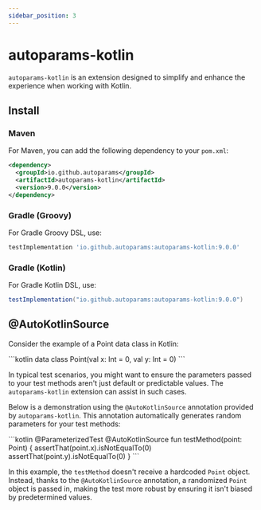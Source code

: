 ```yaml
---
sidebar_position: 3
---
```



# autoparams-kotlin

`autoparams-kotlin` is an extension designed to simplify and enhance the experience when working with Kotlin. 

## Install

### Maven

For Maven, you can add the following dependency to your `pom.xml`:

```xml
<dependency>
  <groupId>io.github.autoparams</groupId>
  <artifactId>autoparams-kotlin</artifactId>
  <version>9.0.0</version>
</dependency>
```

### Gradle (Groovy)

For Gradle Groovy DSL, use:

```gradle
testImplementation 'io.github.autoparams:autoparams-kotlin:9.0.0'
```

### Gradle (Kotlin)

For Gradle Kotlin DSL, use:

```gradle
testImplementation("io.github.autoparams:autoparams-kotlin:9.0.0")
```

## @AutoKotlinSource

Consider the example of a Point data class in Kotlin:

<JavaKotlinCodeBlock>
```kotlin
data class Point(val x: Int = 0, val y: Int = 0)
```
</JavaKotlinCodeBlock>

In typical test scenarios, you might want to ensure the parameters passed to your test methods aren't just default or predictable values. The `autoparams-kotlin` extension can assist in such cases.

Below is a demonstration using the `@AutoKotlinSource` annotation provided by `autoparams-kotlin`. This annotation automatically generates random parameters for your test methods:

<JavaKotlinCodeBlock>
```kotlin
@ParameterizedTest
@AutoKotlinSource
fun testMethod(point: Point) {
    assertThat(point.x).isNotEqualTo(0)
    assertThat(point.y).isNotEqualTo(0)
}
```
</JavaKotlinCodeBlock>

In this example, the `testMethod` doesn't receive a hardcoded `Point` object. Instead, thanks to the `@AutoKotlinSource` annotation, a randomized `Point` object is passed in, making the test more robust by ensuring it isn't biased by predetermined values.